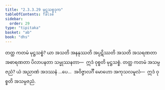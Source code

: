 ```yaml
---
title: "2.3.3.29 မုဋ္ဌသစ္စဒုက"
tableOfContents: false
sidebar:
  order: 29
type: "tipitaka"
basket: "ab"
book: "dhs"
---
```



<DynamicBreadcrumb />

<Division number="1356" book="dhs" e="ch" v="29" p="262">

<Paragraph number="2061" book="dhs">
တတ္ထ ကတမံ မုဋ္ဌသစ္စံ? ယာ အသတိ အနနုဿတိ အပ္ပဋိဿတိ အသတိ အသရဏတာ အဓာရဏတာ ပိလာပနတာ သမ္မုဿနတာ—  ဣဒံ ဝုစ္စတိ မုဋ္ဌသစ္စံ.
</Paragraph>

</Division>
<Division number="1357" book="dhs" e="ch" v="29" p="262">

<Paragraph number="2062" book="dhs">
တတ္ထ ကတမံ အသမ္ပဇညံ? ယံ အညာဏံ အဒဿနံ …ပေ…  အဝိဇ္ဇာလင်္ဂီ မောဟော အကုသလမူလံ—  ဣဒံ ဝုစ္စတိ အသမ္ပဇညံ.
</Paragraph>
</Division>